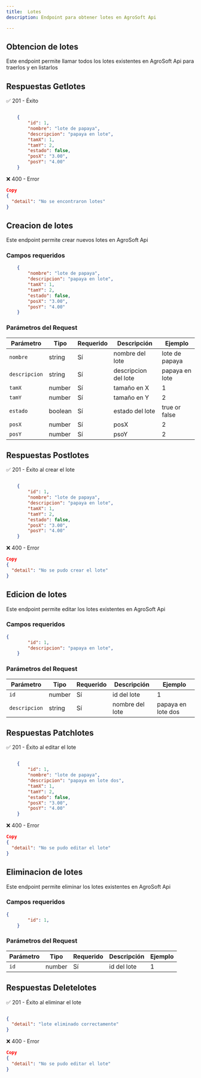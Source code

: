 ```yaml
---
title:  Lotes
description: Endpoint para obtener lotes en AgroSoft Api

---
```



<ApiBaseBanner 
  method="GET" 
  path="/lote/" 
  baseUrl="http://127.0.0.1:8000"
/>

## Obtencion de lotes

Este endpoint permite llamar todos los lotes existentes en AgroSoft Api 
para traerlos y en listarlos


## Respuestas Getlotes

✅ 201 - Éxito
```json

    {
        "id": 1,
        "nombre": "lote de papaya",
        "descripcion": "papaya en lote",
        "tamX": 1,
        "tamY": 2,
        "estado": false,
        "posX": "3.00",
        "posY": "4.00"
    }

```

❌ 400 - Error
```json
Copy
{
  "detail": "No se encontraron lotes"
}

```


<ApiBaseBanner 
  method="POST" 
  path="/lote/" 
  baseUrl="http://127.0.0.1:8000"
/>

## Creacion de lotes

Este endpoint permite crear nuevos lotes en AgroSoft Api 

### Campos requeridos

```json
    {
        "nombre": "lote de papaya",
        "descripcion": "papaya en lote",
        "tamX": 1,
        "tamY": 2,
        "estado": false,
        "posX": "3.00",
        "posY": "4.00"
    }

```
### Parámetros del Request

| Parámetro          | Tipo      | Requerido | Descripción                     | Ejemplo         |
|--------------------|---------- |-----------|---------------------------------|-----------------|
|`nombre`          | string    | Sí        | nombre del lote | lote de papaya |
| `descripcion`     | string    | Sí        | descripcion del lote         | papaya en lote |
| `tamX`    | number    | Sí        | tamaño en X        | 1 |
| `tamY`       | number    | Sí        | tamaño en Y        | 2 |
| `estado`       | boolean    | Sí        | estado del lote        | true or false |
| `posX`       | number    | Sí        | posX        | 2 |
| `posY`       | number    | Sí        | psoY       | 2 |


## Respuestas Postlotes

✅ 201 - Éxito al crear el lote
```json

    {
        "id": 1,
        "nombre": "lote de papaya",
        "descripcion": "papaya en lote",
        "tamX": 1,
        "tamY": 2,
        "estado": false,
        "posX": "3.00",
        "posY": "4.00"
    }

```

❌ 400 - Error
```json
Copy
{
  "detail": "No se pudo crear el lote"
}

```

<ApiBaseBanner 
  method="PATCH" 
  path="/lote/:id" 
  baseUrl="http://127.0.0.1:8000"
/>

## Edicion de lotes

Este endpoint permite editar los lotes existentes en AgroSoft Api 

### Campos requeridos

```json
{
        "id": 1,
        "descripcion": "papaya en lote",
    }

```
### Parámetros del Request

| Parámetro          | Tipo      | Requerido | Descripción                     | Ejemplo         |
|--------------------|---------- |-----------|---------------------------------|-----------------|
|`id`          | number    | Sí        | id del lote | 1
| `descripcion`     | string    | Sí        | nombre del lote        | papaya en lote dos |

## Respuestas Patchlotes

✅ 201 - Éxito al editar el lote
```json

    {
        "id": 1,
        "nombre": "lote de papaya",
        "descripcion": "papaya en lote dos",
        "tamX": 1,
        "tamY": 2,
        "estado": false,
        "posX": "3.00",
        "posY": "4.00"
    }


```

❌ 400 - Error
```json
Copy
{
  "detail": "No se pudo editar el lote"
}

```

<ApiBaseBanner 
  method="DELETE" 
  path="/lote/:id" 
  baseUrl="http://127.0.0.1:8000"
/>

## Eliminacion de lotes

Este endpoint permite eliminar los lotes existentes en AgroSoft Api 

### Campos requeridos

```json
{
        "id": 1,
    }

```
### Parámetros del Request

| Parámetro          | Tipo      | Requerido | Descripción                     | Ejemplo         |
|--------------------|---------- |-----------|---------------------------------|-----------------|
|`id`                | number    | Sí        | id del lote                     | 1

## Respuestas Deletelotes

✅ 201 - Éxito al eliminar el lote
```json

{
  "detail": "lote eliminado correctamente"
}

```

❌ 400 - Error
```json
Copy
{
  "detail": "No se pudo editar el lote"
}

```